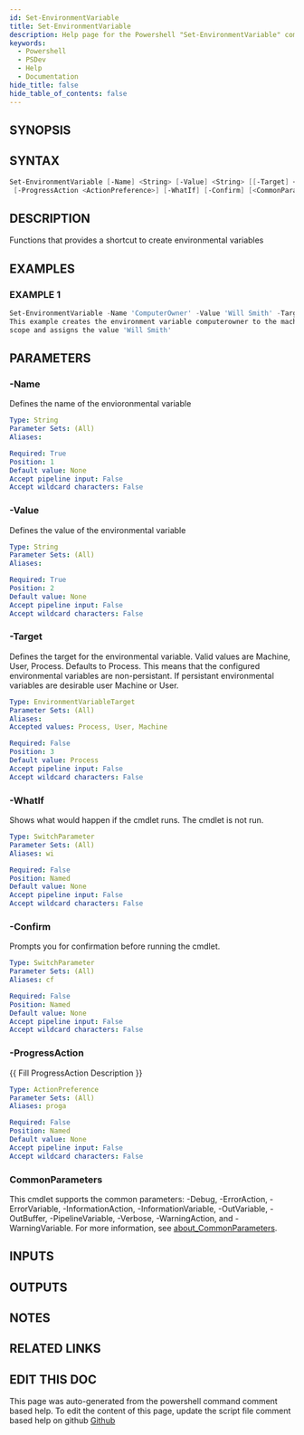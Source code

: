 ```yaml
---
id: Set-EnvironmentVariable
title: Set-EnvironmentVariable
description: Help page for the Powershell "Set-EnvironmentVariable" command
keywords:
  - Powershell
  - PSDev
  - Help
  - Documentation
hide_title: false
hide_table_of_contents: false
---
```


## SYNOPSIS

## SYNTAX

```powershell
Set-EnvironmentVariable [-Name] <String> [-Value] <String> [[-Target] <EnvironmentVariableTarget>]
 [-ProgressAction <ActionPreference>] [-WhatIf] [-Confirm] [<CommonParameters>]
```

## DESCRIPTION

Functions that provides a shortcut to create environmental variables

## EXAMPLES

### EXAMPLE 1

```powershell
Set-EnvironmentVariable -Name 'ComputerOwner' -Value 'Will Smith' -Target Machine
This example creates the environment variable computerowner to the machine
scope and assigns the value 'Will Smith'
```

## PARAMETERS

### -Name

Defines the name of the envioronmental variable

```yaml
Type: String
Parameter Sets: (All)
Aliases:

Required: True
Position: 1
Default value: None
Accept pipeline input: False
Accept wildcard characters: False
```

### -Value

Defines the value of the environmental variable

```yaml
Type: String
Parameter Sets: (All)
Aliases:

Required: True
Position: 2
Default value: None
Accept pipeline input: False
Accept wildcard characters: False
```

### -Target

Defines the target for the environmental variable.
Valid values are Machine, User,
Process.
Defaults to Process.
This means that the configured environmental variables
are non-persistant.
If persistant environmental variables are desirable user Machine or User.

```yaml
Type: EnvironmentVariableTarget
Parameter Sets: (All)
Aliases:
Accepted values: Process, User, Machine

Required: False
Position: 3
Default value: Process
Accept pipeline input: False
Accept wildcard characters: False
```

### -WhatIf

Shows what would happen if the cmdlet runs.
The cmdlet is not run.

```yaml
Type: SwitchParameter
Parameter Sets: (All)
Aliases: wi

Required: False
Position: Named
Default value: None
Accept pipeline input: False
Accept wildcard characters: False
```

### -Confirm

Prompts you for confirmation before running the cmdlet.

```yaml
Type: SwitchParameter
Parameter Sets: (All)
Aliases: cf

Required: False
Position: Named
Default value: None
Accept pipeline input: False
Accept wildcard characters: False
```

### -ProgressAction

\{\{ Fill ProgressAction Description \}\}

```yaml
Type: ActionPreference
Parameter Sets: (All)
Aliases: proga

Required: False
Position: Named
Default value: None
Accept pipeline input: False
Accept wildcard characters: False
```

### CommonParameters

This cmdlet supports the common parameters: -Debug, -ErrorAction, -ErrorVariable, -InformationAction, -InformationVariable, -OutVariable, -OutBuffer, -PipelineVariable, -Verbose, -WarningAction, and -WarningVariable. For more information, see [about_CommonParameters](http://go.microsoft.com/fwlink/?LinkID=113216).

## INPUTS

## OUTPUTS

## NOTES

## RELATED LINKS

## EDIT THIS DOC 

This page was auto-generated from the powershell command comment based help. To edit the content of this page, update the script file comment based help on github [Github](https://github.com/hanpq/PSDev)
